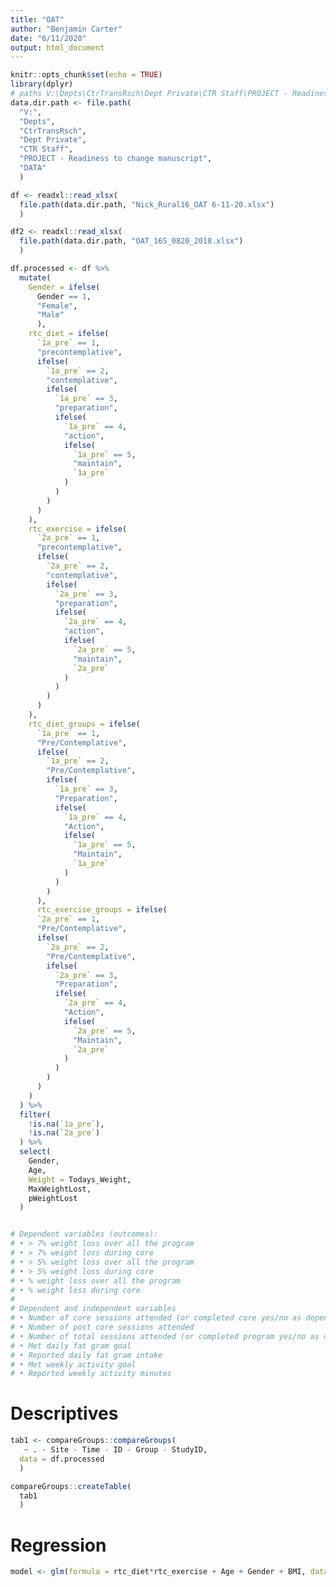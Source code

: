 ---
title: "OAT"
author: "Benjamin Carter"
date: "6/11/2020"
output: html_document
---

```{r setup, include=FALSE}
knitr::opts_chunk$set(echo = TRUE)
library(dplyr)
# paths V:\Depts\CtrTransRsch\Dept Private\CTR Staff\PROJECT - Readiness to change manuscript\DATA
data.dir.path <- file.path(
  "V:",
  "Depts", 
  "CtrTransRsch", 
  "Dept Private", 
  "CTR Staff", 
  "PROJECT - Readiness to change manuscript", 
  "DATA"
  )
```

```{r loadData, include=FALSE}
df <- readxl::read_xlsx(
  file.path(data.dir.path, "Nick_Rural16_OAT 6-11-20.xlsx")
  )

df2 <- readxl::read_xlsx(
  file.path(data.dir.path, "OAT_16S_0820_2018.xlsx")
  )
```


```{r selection}
df.processed <- df %>% 
  mutate(
    Gender = ifelse(
      Gender == 1,
      "Female",
      "Male"
      ),
    rtc_diet = ifelse(
      `1a_pre` == 1,
      "precontemplative",
      ifelse(
        `1a_pre` == 2,
        "contemplative",
        ifelse(
          `1a_pre` == 3,
          "preparation",
          ifelse(
            `1a_pre` == 4,
            "action",
            ifelse(
              `1a_pre` == 5,
              "maintain",
              `1a_pre`
            )
          )
        )
      )
    ),
    rtc_exercise = ifelse(
      `2a_pre` == 1,
      "precontemplative",
      ifelse(
        `2a_pre` == 2,
        "contemplative",
        ifelse(
          `2a_pre` == 3,
          "preparation",
          ifelse(
            `2a_pre` == 4,
            "action",
            ifelse(
              `2a_pre` == 5,
              "maintain",
              `2a_pre`
            )
          )
        )
      )
    ),
    rtc_diet_groups = ifelse(
      `1a_pre` == 1,
      "Pre/Contemplative",
      ifelse(
        `1a_pre` == 2,
        "Pre/Contemplative",
        ifelse(
          `1a_pre` == 3,
          "Preparation",
          ifelse(
            `1a_pre` == 4,
            "Action",
            ifelse(
              `1a_pre` == 5,
              "Maintain",
              `1a_pre`
            )
          )
        )
      ),
      rtc_exercise_groups = ifelse(
      `2a_pre` == 1,
      "Pre/Contemplative",
      ifelse(
        `2a_pre` == 2,
        "Pre/Contemplative",
        ifelse(
          `2a_pre` == 3,
          "Preparation",
          ifelse(
            `2a_pre` == 4,
            "Action",
            ifelse(
              `2a_pre` == 5,
              "Maintain",
              `2a_pre`
            )
          )
        )
      )
    )
  ) %>% 
  filter(
    !is.na(`1a_pre`),
    !is.na(`2a_pre`)
  ) %>% 
  select(
    Gender,
    Age,
    Weight = Todays_Weight,
    MaxWeightLost,
    pWeightLost
  )


# Dependent variables (outcomes):
# •	> 7% weight loss over all the program
# •	> 7% weight loss during core
# •	> 5% weight loss over all the program
# •	> 5% weight loss during core
# •	% weight loss over all the program
# •	% weight loss during core
# 
# Dependent and independent variables
# •	Number of core sessions attended (or completed core yes/no as dependent variable)
# •	Number of post core sessions attended
# •	Number of total sessions attended (or completed program yes/no as dependent variable)
# •	Met daily fat gram goal
# •	Reported daily fat gram intake
# •	Met weekly activity goal
# •	Reported weekly activity minutes


```


# Descriptives

```{r}
tab1 <- compareGroups::compareGroups(
   ~ . - Site - Time - ID - Group - StudyID,
  data = df.processed
  )

compareGroups::createTable(
  tab1
  )

```

# Regression

```{r}
model <- glm(formula = rtc_diet*rtc_exercise + Age + Gender + BMI, data = df.processed, family = binomial) %>% summary()
```



